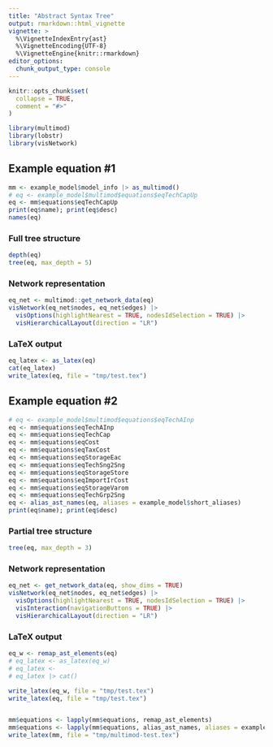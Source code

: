 ```yaml
---
title: "Abstract Syntax Tree"
output: rmarkdown::html_vignette
vignette: >
  %\VignetteIndexEntry{ast}
  %\VignetteEncoding{UTF-8}
  %\VignetteEngine{knitr::rmarkdown}
editor_options: 
  chunk_output_type: console
---
```


```r
knitr::opts_chunk$set(
  collapse = TRUE,
  comment = "#>"
)
```

```r
library(multimod)
library(lobstr)
library(visNetwork)
```

## Example equation #1
```r
mm <- example_model$model_info |> as_multimod()
# eq <- example_model$multimod$equations$eqTechCapUp
eq <- mm$equations$eqTechCapUp
print(eq$name); print(eq$desc)
names(eq)
```

### Full tree structure
```r
depth(eq)
tree(eq, max_depth = 5)
```

### Network representation
```r
eq_net <- multimod::get_network_data(eq)
visNetwork(eq_net$nodes, eq_net$edges) |>
  visOptions(highlightNearest = TRUE, nodesIdSelection = TRUE) |>
  visHierarchicalLayout(direction = "LR")  

```

### LaTeX output
```r
eq_latex <- as_latex(eq)
cat(eq_latex)
write_latex(eq, file = "tmp/test.tex")

```


## Example equation #2
```r
# eq <- example_model$multimod$equations$eqTechAInp
eq <- mm$equations$eqTechAInp
eq <- mm$equations$eqTechCap
eq <- mm$equations$eqCost
eq <- mm$equations$eqTaxCost
eq <- mm$equations$eqStorageEac
eq <- mm$equations$eqTechSng2Sng
eq <- mm$equations$eqStorageStore
eq <- mm$equations$eqImportIrCost
eq <- mm$equations$eqStorageVarom
eq <- mm$equations$eqTechGrp2Sng
eq <- alias_ast_names(eq, aliases = example_model$short_aliases)
print(eq$name); print(eq$desc)
```

### Partial tree structure
```r
tree(eq, max_depth = 3)
```

### Network representation
```r
eq_net <- get_network_data(eq, show_dims = TRUE)
visNetwork(eq_net$nodes, eq_net$edges) |>
  visOptions(highlightNearest = TRUE, nodesIdSelection = TRUE) |>
  visInteraction(navigationButtons = TRUE) |>
  visHierarchicalLayout(direction = "LR")
```

### LaTeX output
```r
eq_w <- remap_ast_elements(eq) 
# eq_latex <- as_latex(eq_w)
# eq_latex <- 
# eq_latex |> cat()

write_latex(eq_w, file = "tmp/test.tex")
write_latex(eq, file = "tmp/test.tex")


mm$equations <- lapply(mm$equations, remap_ast_elements)
mm$equations <- lapply(mm$equations, alias_ast_names, aliases = example_model$short_aliases)
write_latex(mm, file = "tmp/multimod-test.tex")


```

